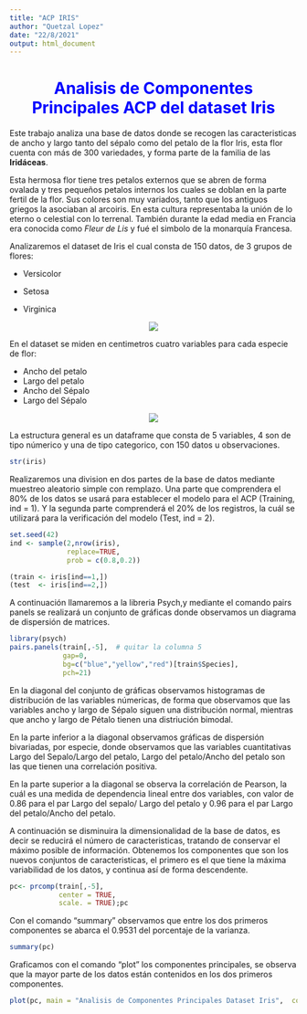 ---
title: "ACP IRIS"
author: "Quetzal Lopez"
date: "22/8/2021"
output: html_document
---
<center> 

<span style="color: blue;"><h1> Analisis de Componentes Principales ACP del dataset **Iris** </h1> </span>

</center>

Este trabajo analiza una base de datos donde se recogen las caracteristicas de ancho y largo tanto del sépalo como del petalo de la flor Iris, esta flor cuenta con más de 300 variedades, y forma parte de la familia de las **Iridáceas**.

Esta hermosa flor tiene tres petalos externos que se abren de forma ovalada y tres pequeños petalos internos los cuales se doblan en la parte fertil de la flor. Sus colores son muy variados, tanto que los antiguos griegos la asociaban al arcoiris. En esta cultura representaba la unión de lo eterno o celestial con lo terrenal. También durante la edad media en Francia era conocida como *Fleur de Lis* y fué el simbolo de la monarquía Francesa.  

Analizaremos el dataset de Iris el cual consta de 150 datos, de 3 grupos de flores: 


* Versicolor 

* Setosa

* Virginica

<center>

![](C:\Users\quetz\OneDrive\Documentos\02 MAESTRIA\10 Segundo semestre\02 Analisis Multivariante\01 Documentos\iris.jpg)

</center>

En el dataset se miden en centimetros cuatro variables para cada especie de flor:

- Ancho del petalo
- Largo del petalo
- Ancho del Sépalo
- Largo del Sépalo


<center>

![](C:\Users\quetz\OneDrive\Documentos\02 MAESTRIA\10 Segundo semestre\02 Analisis Multivariante\01 Documentos\iris_petal-sepal.jpg)

</center>


La estructura general es un dataframe que consta de 5 variables, 4 son de tipo númerico y una de tipo categorico, con 150 datos u observaciones. 

```{r Cargar la base de datos}
str(iris)

```

Realizaremos una division en dos partes de la base de datos mediante muestreo aleatorio simple con remplazo. Una parte que comprendera el 80% de los datos se usará para establecer el modelo para el ACP (Training, ind = 1). Y la segunda parte comprenderá el 20% de los registros, la cuál se utilizará para la verificación del modelo (Test, ind = 2). 

```{r MAS}
set.seed(42)
ind <- sample(2,nrow(iris),
              replace=TRUE,
              prob = c(0.8,0.2))

(train <- iris[ind==1,])
(test  <- iris[ind==2,])
```


A continuación llamaremos a la libreria Psych,y mediante el comando pairs panels se realizará un conjunto de gráficas donde observamos un diagrama de dispersión de matrices.  

```{r}
library(psych)
pairs.panels(train[,-5],  # quitar la columna 5
             gap=0,
             bg=c("blue","yellow","red")[train$Species],
             pch=21)
```


En la diagonal del conjunto de gráficas observamos histogramas de distribución de las variables númericas, de forma que observamos que las variables ancho y largo de Sépalo siguen una distribución normal, mientras que ancho y largo de Pétalo tienen una distriución bimodal. 

En la parte inferior a la diagonal observamos gráficas de dispersión bivariadas, por especie, donde observamos que las variables cuantitativas Largo del Sepalo/Largo del petalo, Largo del petalo/Ancho del petalo son las que tienen una correlación positiva.

En la parte superior a la diagonal se observa la correlación de Pearson, la cuál es una medida de dependencia lineal entre dos variables, con valor de 0.86 para el par Largo del sepalo/ Largo del petalo y 0.96 para el par Largo del petalo/Ancho del petalo.


A continuación se disminuira la dimensionalidad de la base de datos, es decir se reducirá el número de caracteristicas, tratando de conservar el máximo posible de información. 
Obtenemos los componentes que son los nuevos conjuntos de caracteristicas, el primero es el que tiene la máxima variabilidad de los datos, y continua así de forma descendente.

```{r}
pc<- prcomp(train[,-5],
            center = TRUE,
            scale. = TRUE);pc

```

Con el comando "summary" observamos que entre los dos primeros componentes se abarca el 0.9531 del porcentaje de la varianza. 

```{r}
summary(pc)

```

Graficamos con el comando "plot" los componentes principales, se observa que la mayor parte de los datos están contenidos en los dos primeros componentes. 

```{r}
plot(pc, main = "Analisis de Componentes Principales Dataset Iris",  col="darkblue")
```



